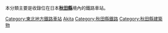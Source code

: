 本分類主要是收錄位在日本'''[[秋田縣|秋田縣]]'''境內的鐵路車站。
{{日本行政區劃分類導航|鐵路車站}}
{{Commonscat|Train stations in Akita prefecture}}

[[Category:東北地方鐵路車站|Category:東北地方鐵路車站]]
[[Category:日本各都道府縣鐵路車站|Akita]]
[[Category:秋田縣鐵路|Category:秋田縣鐵路]]
[[Category:秋田縣建築物|Category:秋田縣建築物]]